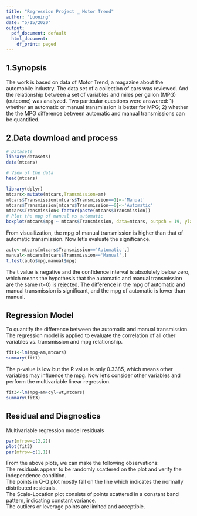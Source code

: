 ```yaml
---
title: "Regression Project _ Motor Trend"
author: "Luoning"
date: "5/15/2020"
output:
  pdf_document: default
  html_document:
    df_print: paged
---
```


## 1.Synopsis

The work is based on data of Motor Trend, a magazine about the automobile industry. The data set of a collection of cars was reviewed. And the relationship between a set of variables and miles per gallon (MPG) (outcome) was analyzed. Two particular questions were answered: 1) whether an automatic or manual transmission is better for MPG; 2) whether the the MPG difference between automatic and manual transmissions can be quantified.

## 2.Data download and process

```r
# Datasets
library(datasets)
data(mtcars)

# View of the data
head(mtcars)
```


```r
library(dplyr)
mtcars<-mutate(mtcars,Transmission=am)
mtcars$Transmission[mtcars$Transmission==1]<-'Manual'
mtcars$Transmission[mtcars$Transmission==0]<-'Automatic'
mtcars$Transmission<-factor(paste(mtcars$Transmission))
# Plot the mpg of manual vs automatic
boxplot(mtcars$mpg ~ mtcars$Transmission, data=mtcars, outpch = 19, ylab="MPG", xlab="Transimssion", main="MPG vs Transmission")
```
  
From visuallization, the mpg of manual transmission is higher than that of automatic transmission. Now let's evaluate the significance.
```r
auto<-mtcars[mtcars$Transmission=='Automatic',]
manual<-mtcars[mtcars$Transmission=='Manual',]
t.test(auto$mpg,manual$mpg)
```
The t value is negative and the confidence interval is absolutely below zero, which means the hypothesis that the automatic and manual transmission are the same (t=0) is rejected. The difference in the mpg of automatic and manual transmission is significant, and the mpg of automatic is lower than manual.

## Regression Model
To quantify the difference between the automatic and manual transmission. The regression model is applied to evaluate the correlation of all other variables vs. transmission and mpg relationship.

```r
fit1<-lm(mpg~am,mtcars)
summary(fit1)
```
The p-value is low but the R value is only 0.3385, which means other variables may influence the mpg. Now let's consider other variables and perform the multivariable linear regression.

```r
fit3<-lm(mpg~am+cyl+wt,mtcars)
summary(fit3)
```

  
## Residual and Diagnostics
Multivariable regression model residuals
```r
par(mfrow=c(2,2))
plot(fit3)
par(mfrow=c(1,1))
```
From the above plots, we can make the following observations:  
The residuals appear to be randomly scattered on the plot and verify the independence condition.  
The points in Q-Q plot mostly fall on the line which indicates the normally distributed residuals.  
The Scale-Location plot consists of points scattered in a constant band pattern, indicating constant variance.  
The outliers or leverage points are limited and acceptible.